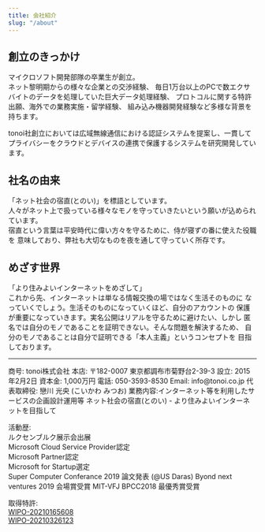 ```yaml
---
title: 会社紹介
slug: "/about"
---
```

## 創立のきっかけ
マイクロソフト開発部隊の卒業生が創立。  
ネット黎明期からの様々な企業との交渉経験、
毎日1万台以上のPCで数エクサバイトのデータを処理していた巨大データ処理経験、
プロトコルに関する特許出願、海外での業務実施・留学経験、
組み込み機器開発経験など多様な背景を持ちます。

tonoi社創立においては広域無線通信における認証システムを提案し、一貫して
プライバシーをクラウドとデバイスの連携で保護するシステムを研究開発しています。

## 社名の由来
「ネット社会の宿直(とのい)」を標語としています。  
人々がネット上で扱っている様々なモノを守っていきたいという願いが込められています。  
宿直という言葉は平安時代に偉い方々を守るために、侍が寝ずの番に使えた役職を
意味しており、弊社も大切なものを夜を通して守っていく所存です。

## めざす世界
「より住みよいインターネットをめざして」  
これから先、インターネットは単なる情報交換の場ではなく生活そのものに
なっていくでしょう。生活そのものになっていくほど、自分のアカウントの
保護が重要になっていきます。実名公開はリアルを守るために避けたい、しかし
匿名では自分のモノであることを証明できない。そんな問題を解決するため、
自分のモノであることは自分で証明できる「本人主義」というコンセプトを
目指しております。

<hr />
商号: tonoi株式会社  
本店: 〒182-0007 東京都調布市菊野台2-39-3  
設立: 2015年2月2日  
資本金: 1,000万円  
電話: 050-3593-8530  
Email: info@tonoi.co.jp  
代表取締役: 戀川 光央 (こいかわ みつお)  
業務内容:インターネット等を利用したサービスの企画設計運用等  
ネット社会の宿直(とのい) - より住みよいインターネットを目指して  

活動歴:  
ルクセンブルク展示会出展  
Microsoft Cloud Service Provider認定  
Microsoft Partner認定  
Microsoft for Startup選定  
Super Computer Conferance 2019 論文発表 (@US Daras)
Byond next ventures 2019 会場賞受賞
MIT-VFJ BPCC2018 最優秀賞受賞  

取得特許:  
[WIPO-20210165608](https://patentscope2.wipo.int/search/ja/detail.jsf?docId=US325711151&_cid=JP2-LNBLS1-57397-1)  
[WIPO-20210326123](https://patentscope2.wipo.int/search/ja/detail.jsf?docId=US339383497&_cid=JP2-LNBLS1-57397-1)  




